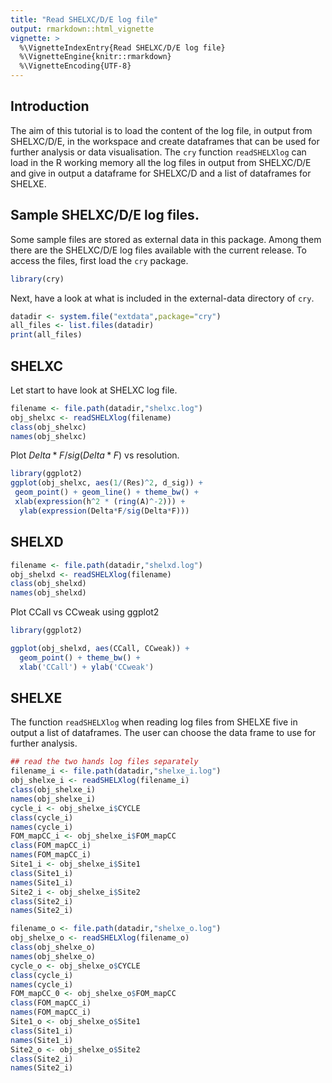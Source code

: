 ```yaml
---
title: "Read SHELXC/D/E log file"
output: rmarkdown::html_vignette
vignette: >
  %\VignetteIndexEntry{Read SHELXC/D/E log file}
  %\VignetteEngine{knitr::rmarkdown}
  %\VignetteEncoding{UTF-8}
---
```


<!-- ```{r, include = FALSE} -->
<!-- knitr::opts_chunk$set( -->
<!--   collapse = TRUE, -->
<!--   comment = "#>" -->
<!-- ) -->
<!-- ``` -->


## Introduction
The aim of this tutorial is to load the content of the log file, in output from SHELXC/D/E, in the workspace and create dataframes that can be used for further analysis or data visualisation. The `cry` function `readSHELXlog` can load in the R working memory all the log files in output from SHELXC/D/E and give in output a dataframe for SHELXC/D and a list of dataframes for SHELXE.

## Sample SHELXC/D/E log files.
Some sample files are stored as external data in this package. Among them there are the SHELXC/D/E log files available with the current release. To access the files, first load the `cry` package.

```r
library(cry)
```

Next, have a look at what is included in the external-data directory of `cry`.

```r
datadir <- system.file("extdata",package="cry")
all_files <- list.files(datadir)
print(all_files)
```

## SHELXC
Let start to have look at SHELXC log file.

```r
filename <- file.path(datadir,"shelxc.log")
obj_shelxc <- readSHELXlog(filename)
class(obj_shelxc)
names(obj_shelxc)
```
Plot $Delta*F/sig(Delta*F)$ vs resolution.

```r
library(ggplot2)
ggplot(obj_shelxc, aes(1/(Res)^2, d_sig)) +
 geom_point() + geom_line() + theme_bw() +
 xlab(expression(h^2 * (ring(A)^-2))) + 
  ylab(expression(Delta*F/sig(Delta*F)))

```


## SHELXD

```r
filename <- file.path(datadir,"shelxd.log")
obj_shelxd <- readSHELXlog(filename)
class(obj_shelxd)
names(obj_shelxd)
```
Plot CCall vs CCweak using ggplot2

```r
library(ggplot2)

ggplot(obj_shelxd, aes(CCall, CCweak)) +
  geom_point() + theme_bw() +
  xlab('CCall') + ylab('CCweak') 
```


## SHELXE
The function `readSHELXlog` when reading log files from SHELXE five in output a list of dataframes. The user can choose the data frame to use for further analysis.
```r
## read the two hands log files separately
filename_i <- file.path(datadir,"shelxe_i.log")
obj_shelxe_i <- readSHELXlog(filename_i)
class(obj_shelxe_i)
names(obj_shelxe_i)
cycle_i <- obj_shelxe_i$CYCLE
class(cycle_i)
names(cycle_i)
FOM_mapCC_i <- obj_shelxe_i$FOM_mapCC
class(FOM_mapCC_i)
names(FOM_mapCC_i)
Site1_i <- obj_shelxe_i$Site1
class(Site1_i)
names(Site1_i)
Site2_i <- obj_shelxe_i$Site2
class(Site2_i)
names(Site2_i)

filename_o <- file.path(datadir,"shelxe_o.log")
obj_shelxe_o <- readSHELXlog(filename_o)
class(obj_shelxe_o)
names(obj_shelxe_o)
cycle_o <- obj_shelxe_o$CYCLE
class(cycle_i)
names(cycle_i)
FOM_mapCC_0 <- obj_shelxe_o$FOM_mapCC
class(FOM_mapCC_i)
names(FOM_mapCC_i)
Site1_o <- obj_shelxe_o$Site1
class(Site1_i)
names(Site1_i)
Site2_o <- obj_shelxe_o$Site2
class(Site2_i)
names(Site2_i)
```
